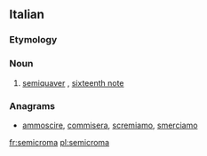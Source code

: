 ==Italian==

===Etymology===
{{prefix|semi|croma|lang=it}}

===Noun===
{{it-noun|f}}

# {{context|music|lang=it}} [[semiquaver]] {{qualifier|British}}, [[sixteenth note]] {{qualifier|US}}

===Anagrams===
* [[ammoscire#Italian|ammoscire]], [[commisera#Italian|commisera]], [[scremiamo#Italian|scremiamo]], [[smerciamo#Italian|smerciamo]]

[[fr:semicroma]]
[[pl:semicroma]]